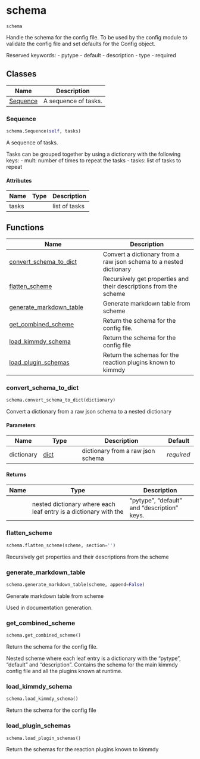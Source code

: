 # schema { #kimmdy.schema }

`schema`

Handle the schema for the config file.
To  be used by the config module to validate the config file and set defaults
for the Config object.

Reserved keywords:
    - pytype
    - default
    - description
    - type
    - required

## Classes

| Name | Description |
| --- | --- |
| [Sequence](#kimmdy.schema.Sequence) | A sequence of tasks. |

### Sequence { #kimmdy.schema.Sequence }

```python
schema.Sequence(self, tasks)
```

A sequence of tasks.

Tasks can be grouped together by using a dictionary with the following
keys:
    - mult: number of times to repeat the tasks
    - tasks: list of tasks to repeat

#### Attributes {.doc-section .doc-section-attributes}

| Name   | Type   | Description   |
|--------|--------|---------------|
| tasks  |        | list of tasks |

## Functions

| Name | Description |
| --- | --- |
| [convert_schema_to_dict](#kimmdy.schema.convert_schema_to_dict) | Convert a dictionary from a raw json schema to a nested dictionary |
| [flatten_scheme](#kimmdy.schema.flatten_scheme) | Recursively get properties and their descriptions from the scheme |
| [generate_markdown_table](#kimmdy.schema.generate_markdown_table) | Generate markdown table from scheme |
| [get_combined_scheme](#kimmdy.schema.get_combined_scheme) | Return the schema for the config file. |
| [load_kimmdy_schema](#kimmdy.schema.load_kimmdy_schema) | Return the schema for the config file |
| [load_plugin_schemas](#kimmdy.schema.load_plugin_schemas) | Return the schemas for the reaction plugins known to kimmdy |

### convert_schema_to_dict { #kimmdy.schema.convert_schema_to_dict }

```python
schema.convert_schema_to_dict(dictionary)
```

Convert a dictionary from a raw json schema to a nested dictionary

#### Parameters {.doc-section .doc-section-parameters}

| Name       | Type           | Description                       | Default    |
|------------|----------------|-----------------------------------|------------|
| dictionary | [dict](`dict`) | dictionary from a raw json schema | _required_ |

#### Returns {.doc-section .doc-section-returns}

| Name   | Type                                                             | Description                                 |
|--------|------------------------------------------------------------------|---------------------------------------------|
|        | nested dictionary where each leaf entry is a dictionary with the | "pytype", "default" and "description" keys. |

### flatten_scheme { #kimmdy.schema.flatten_scheme }

```python
schema.flatten_scheme(scheme, section='')
```

Recursively get properties and their descriptions from the scheme

### generate_markdown_table { #kimmdy.schema.generate_markdown_table }

```python
schema.generate_markdown_table(scheme, append=False)
```

Generate markdown table from scheme

Used in documentation generation.

### get_combined_scheme { #kimmdy.schema.get_combined_scheme }

```python
schema.get_combined_scheme()
```

Return the schema for the config file.

Nested scheme where each leaf entry is a dictionary with the "pytype",
"default" and "description".
Contains the schema for the main kimmdy config file and all the plugins
known at runtime.

### load_kimmdy_schema { #kimmdy.schema.load_kimmdy_schema }

```python
schema.load_kimmdy_schema()
```

Return the schema for the config file

### load_plugin_schemas { #kimmdy.schema.load_plugin_schemas }

```python
schema.load_plugin_schemas()
```

Return the schemas for the reaction plugins known to kimmdy